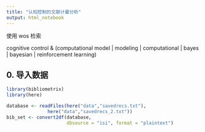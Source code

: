 ```yaml
---
title: "认知控制的文献计量分析"
output: html_notebook
---
```


使用 wos 检索

cognitive control & (computational model | modeling | computational | bayes | bayesian | reinforcement learning)

## 0. 导入数据
```r
library(bibliometrix)
library(here)

database <- readFiles(here("data","savedrecs.txt"),
               here("data","savedrecs_2.txt"))
bib_set <- convert2df(database, 
                      dbsource = "isi", format = "plaintext")

```

